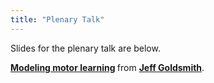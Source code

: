 ```yaml
---
title: "Plenary Talk"
---
```


Slides for the plenary talk are below.

<script async class="speakerdeck-embed" data-id="1835ecd71b5a4054bf4e92034bfa2c9f" data-ratio="1.33333333333333" src="//speakerdeck.com/assets/embed.js"></script>
<div style="margin-bottom:5px"> <strong> <a href="https://speakerdeck.com/jeffgoldsmith/modeling-motor-learning" title="Modeling motor learning" target="_blank">Modeling motor learning</a> </strong> from <strong><a href="https://speakerdeck.com/jeffgoldsmith" target="_blank">Jeff Goldsmith</a></strong>. </div>
